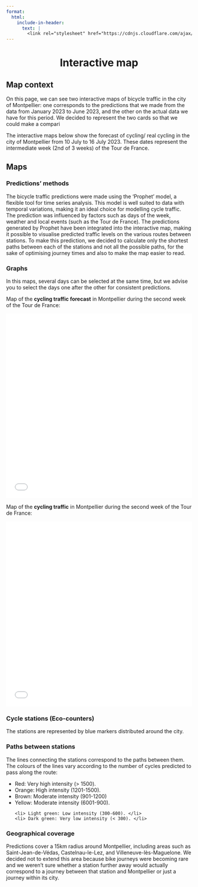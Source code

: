 ```yaml
---
format:
  html:
    include-in-header:
      text: |
        <link rel="stylesheet" href="https://cdnjs.cloudflare.com/ajax/libs/font-awesome/6.5.1/css/all.min.css">
---
```


<div style="text-align: center;">
<h1>Interactive map <i class="fas fa-map"></i></h1>
</div>

## Map context

<p class = "text"> On this page, we can see two interactive maps of bicycle traffic in the city of Montpellier: one corresponds to the predictions that we made from the data from January 2023 to June 2023, and the other on the actual data we have for this period. We decided to represent the two cards so that we could make a compari </p>

<p class = "text"> The interactive maps below show the forecast of cycling/ real cycling in the city of Montpellier from 10 July to 16 July 2023. These dates represent the intermediate week (2nd of 3 weeks) of the Tour de France.</p>

## Maps

### Predictions' methods

<p class = "text"> The bicycle traffic predictions were made using the ‘Prophet’ model, a flexible tool for time series analysis. This model is well suited to data with temporal variations, making it an ideal choice for modelling cycle traffic. The prediction was influenced by factors such as days of the week, weather and local events (such as the Tour de France). The predictions generated by Prophet have been integrated into the interactive map, making it possible to visualise predicted traffic levels on the various routes between stations. To make this prediction, we decided to calculate only the shortest paths between each of the stations and not all the possible paths, for the sake of optimising journey times and also to make the map easier to read. </p>

### Graphs

<p class = "text"> In this maps, several days can be selected at the same time, but we advise you to select the days one after the other for consistent predictions. </p>

<p class = "text"> Map of the **cycling traffic forecast** in Montpellier during the second week of the Tour de France: </p>

<iframe src="/images/bike_traffic_prediction_map.html" width="100%" height="500px" frameborder="0"></iframe>

<p class = "text"> Map of the **cycling traffic** in Montpellier during the second week of the Tour de France: </p>

<iframe src="/images/bike_traffic_prediction_map.html" width="100%" height="500px" frameborder="0"></iframe>

### Cycle stations (Eco-counters)

<p class = "text"> The stations are represented by blue markers distributed around the city. </p>

### Paths between stations

<p class = "text">The lines connecting the stations correspond to the paths between them. The colours of the lines vary according to the number of cycles predicted to pass along the route: </p>

<ul class = "text"> 
    <li> Red: Very high intensity (> 1500). </li>
    <li> Orange: High intensity (1201-1500). </li>
    <li> Brown: Moderate intensity (901-1200)
    <li> Yellow: Moderate intensity (6001-900). </li>
    <li> Light green: Low intensity (300-600). </li>
    <li> Dark green: Very low intensity (< 300). </li>
</ul>

### Geographical coverage

<p class = "text"> Predictions cover a 15km radius around Montpellier, including areas such as Saint-Jean-de-Védas, Castelnau-le-Lez, and Villeneuve-lès-Maguelone. We decided not to extend this area because bike journeys were becoming rare and we weren't sure whether a station further away would actually correspond to a journey between that station and Montpellier or just a journey within its city. </p>